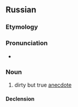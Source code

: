 ==Russian==

===Etymology===
{{af|ru|быль|-и́чка}}

===Pronunciation===
* {{ru-IPA|были́чка}}

===Noun===
{{ru-noun+|были́чка|*}}

# {{lb|ru|antiquated}} dirty but true [[anecdote]]

====Declension====
{{ru-noun-table|были́чка|*}}